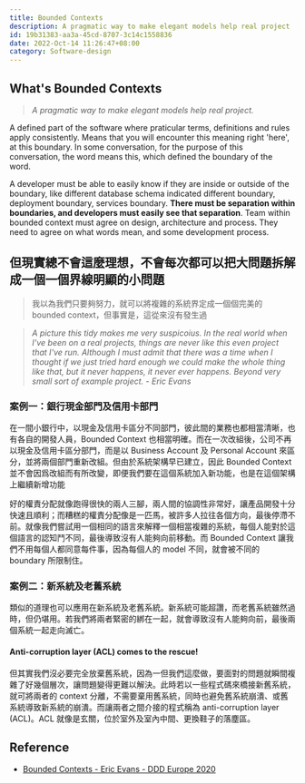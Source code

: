 ```yaml
---
title: Bounded Contexts
description: A pragmatic way to make elegant models help real project
id: 19b31383-aa3a-45cd-8707-3c14c1558836
date: 2022-Oct-14 11:26:47+08:00
category: Software-design
---
```


## What's Bounded Contexts

> *A pragmatic way to make elegant models help real project.*

A defined part of the software where praticular terms, definitions and rules apply consistently. Means that you will encounter this meaning right 'here', at this boundary. In some conversation, for the purpose of this conversation, the word means this, which defined the boundary of the word.

A developer must be able to easily know if they are inside or outside of the boundary, like different database schema indicated different boundary, deployment boundary, services boundary. **There must be separation within boundaries, and developers must easily see that separation**. Team within bounded context must agree on design, architecture and process. They need to agree on what words mean, and some development process.

## 但現實總不會這麼理想，不會每次都可以把大問題拆解成一個一個界線明顯的小問題

> 我以為我們只要夠努力，就可以將複雜的系統界定成一個個完美的 bounded context，但事實是，這從來沒有發生過

> *A picture this tidy makes me very suspicoius. In the real world when I've been on a real projects, things are never like this even project that I've run. Although I must admit that there was a time when I thought if we just tried hard enough we could make the whole thing like that, but it never happens, it never ever happens. Beyond very small sort of example project. - Eric Evans*

### 案例一：銀行現金部門及信用卡部門

在一間小銀行中，以現金及信用卡區分不同部門，彼此間的業務也都相當清晰，也有各自的開發人員，Bounded Context 也相當明確。而在一次改組後，公司不再以現金及信用卡區分部門，而是以 Business Account 及 Personal Account 來區分，並將兩個部門重新改組。但由於系統架構早已建立，因此 Bounded Context 並不會因爲改組而有所改變，即便我們要在這個系統加入新功能，也是在這個架構上繼續新增功能

好的權責分配就像跑得很快的兩人三腳，兩人間的協調性非常好，讓產品開發十分快速且順利；而糟糕的權責分配像是一匹馬，被許多人拉往各個方向，最後停滯不前。就像我們嘗試用一個相同的語言來解釋一個相當複雜的系統，每個人能對於這個語言的認知鬥不同，最後導致沒有人能夠向前移動。而 Bounded Context 讓我們不用每個人都同意每件事，因為每個人的 model 不同，就會被不同的 boundary 所限制住。

### 案例二：新系統及老舊系統

類似的道理也可以應用在新系統及老舊系統。新系統可能超讚，而老舊系統雖然過時，但仍堪用。若我們將兩者緊密的綁在一起，就會導致沒有人能夠向前，最後兩個系統一起走向滅亡。

#### Anti-corruption layer (ACL) comes to the rescue!

但其實我們沒必要完全放棄舊系統，因為一但我們這麼做，要面對的問題就瞬間複雜了好幾個層次，讓問題變得更難以解決。此時若以一些程式碼來橋接新舊系統，就可將兩者的 context 分離，不需要棄用舊系統，同時也避免舊系統崩潰、或舊系統導致新系統的崩潰。而讓兩者之間介接的程式稱為 anti-corruption layer (ACL)。ACL 就像是玄關，位於室外及室內中間、更換鞋子的落塵區。

## Reference

- [Bounded Contexts - Eric Evans - DDD Europe 2020](https://www.youtube.com/watch?v=am-HXycfalo&ab_channel=Domain-DrivenDesignEurope)